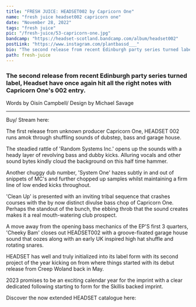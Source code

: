 ---
title: "FRESH JUICE: HEADSET002 by Capricorn One"
name: "fresh juice headset002 capricorn one"
date: "November 28, 2022"
tags: "fresh juice"
pic: "/fresh-juice/53-capricorn-one.jpg"
bandcamp: "https://headset-scotland.bandcamp.com/album/headset002"
postLink: "https://www.instagram.com/plantbassd___"
bio: "The second release from recent Edinburgh party series turned label, Headset have once again hit all the right notes with Capricorn One's 002 entry"
path: fresh-juice
---

### The second release from recent Edinburgh party series turned label, Headset have once again hit all the right notes with Capricorn One's 002 entry.

<p className="smallText">Words by Oisín Campbell/ Design by Michael Savage</p>

<hr />

<BandCamp src="album=2346234528" />

Buy/ Stream here: <HoverLink url="headset-scotland.bandcamp.com/album/headset002" external />

The first release from unknown producer Capricorn One, HEADSET 002 runs amok through shuffling sounds of dubstep, bass and garage house.

The steadied rattle of 'Random Systems Inc.' opens up the sounds with a heady layer of revolving bass and dubby kicks. Alluring vocals and other sound bytes kindly cloud the background on this half time hammer.

Another chuggy dub number, 'System One' hazes subtly in and out of snippets of MC's and further chopped up samples whilst maintaining a firm line of low ended kicks throughout.

<Picture src="/fresh-juice/53-statue.jpg" alt="statue cover pic" size={1200} />

'Clean Up' is presented with an inviting tribal sequence that crashes courses with the by now distinct divulse bass chop of Capricorn One. Perhaps the standout of the bunch, the ebbing throb that the sound creates makes it a real mouth-watering club prospect.

A move away from the opening bass mechanics of the EP'S first 3 quarters, 'Cheeky Bam' closes out HEADSET002 with a groove-fixated garage house sound that oozes along with an early UK inspired high hat shuffle and rotating snares.

HEADSET has well and truly initialized into its label form with its second project of the year kicking on from where things started with its debut release from Creep Woland back in May.

2023 promises to be an exciting calendar year for the imprint with a clear dedicated following starting to form for the Skillis backed imprint.

Discover the now extended HEADSET catalogue here: <HoverLink url="headset-scotland.bandcamp.com/" external />

